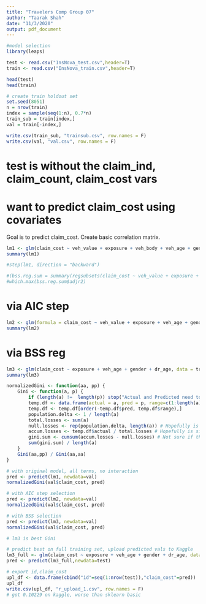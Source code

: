 ---
title: "Travelers Comp Group 07"
author: "Taarak Shah"
date: "11/3/2020"
output: pdf_document
---

```{r}
#model selection
library(leaps)
```

```{r}
test <- read.csv("InsNova_test.csv",header=T)
train <- read.csv("InsNova_train.csv",header=T)

head(test)
head(train)
```


```{r}
# create train holdout set
set.seed(8051)
n = nrow(train)
index = sample(seq(1:n), 0.7*n)
train_sub = train[index,]
val = train[-index,]
```

```{r}
write.csv(train_sub, "trainsub.csv", row.names = F)
write.csv(val, "val.csv", row.names = F)
```
# test is without the claim_ind, claim_count, claim_cost vars
# want to predict claim_cost using covariates

Goal is to predict claim_cost. Create basic correlation matrix.

```{r}
lm1 <- glm(claim_cost ~ veh_value + exposure + veh_body + veh_age + gender + area + dr_age, data=train_sub)
summary(lm1)

#step(lm1, direction = "backward")
```

```{r}
#(bss.reg.sum = summary(regsubsets(claim_cost ~ veh_value + exposure + veh_body + veh_age + gender + area + dr_age, data=train)))
#which.max(bss.reg.sum$adjr2)
```

# via AIC step
```{r}
lm2 <- glm(formula = claim_cost ~ veh_value + exposure + veh_age + gender + dr_age, data = train_sub)
summary(lm2)
```

# via BSS reg
```{r}
lm3 <- glm(claim_cost ~ exposure + veh_age + gender + dr_age, data = train_sub)
summary(lm3)
```

```{r}
normalizedGini <- function(aa, pp) {
    Gini <- function(a, p) {
        if (length(a) !=  length(p)) stop("Actual and Predicted need to be equal lengths!")
        temp.df <- data.frame(actual = a, pred = p, range=c(1:length(a)))
        temp.df <- temp.df[order(-temp.df$pred, temp.df$range),]
        population.delta <- 1 / length(a)
        total.losses <- sum(a)
        null.losses <- rep(population.delta, length(a)) # Hopefully is similar to accumulatedPopulationPercentageSum
        accum.losses <- temp.df$actual / total.losses # Hopefully is similar to accumulatedLossPercentageSum
        gini.sum <- cumsum(accum.losses - null.losses) # Not sure if this is having the same effect or not
        sum(gini.sum) / length(a)
    }
    Gini(aa,pp) / Gini(aa,aa)
}
```

```{r}
# with original model, all terms, no interaction
pred <- predict(lm1, newdata=val)
normalizedGini(val$claim_cost, pred)

# with AIC step selection
pred <- predict(lm2, newdata=val)
normalizedGini(val$claim_cost, pred)

# with BSS selection
pred <- predict(lm3, newdata=val)
normalizedGini(val$claim_cost, pred)

# lm3 is best Gini
```

```{r}
# predict best on full training set, upload predicted vals to Kaggle
lm3_full <- glm(claim_cost ~ exposure + veh_age + gender + dr_age, data = train)
pred <- predict(lm3_full,newdata=test)

# export id,claim_cost
upl_df <- data.frame(cbind("id"=seq(1:nrow(test)),"claim_cost"=pred))
upl_df
write.csv(upl_df, "r_upload_1.csv", row.names = F)
# got 0.10229 on kaggle, worse than sklearn basic
```